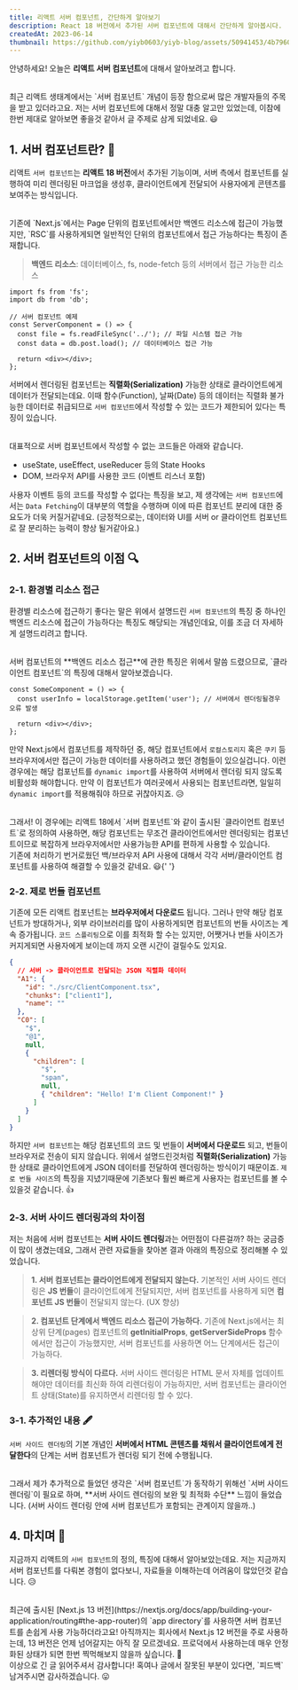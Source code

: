 ```yaml
---
title: 리액트 서버 컴포넌트, 간단하게 알아보기
description: React 18 버전에서 추가된 서버 컴포넌트에 대해서 간단하게 알아봅시다.
createdAt: 2023-06-14
thumbnail: https://github.com/yiyb0603/yiyb-blog/assets/50941453/4b796060-af3d-4e0a-82e1-ec5544e2bbc4
---
```


안녕하세요! 오늘은 **리액트 서버 컴포넌트**에 대해서 알아보려고 합니다.

<br />
최근 리액트 생태계에서는 `서버 컴포넌트` 개념이 등장 함으로써 많은 개발자들의 주목을
받고 있더라고요. 저는 서버 컴포넌트에 대해서 정말 대충 알고만 있었는데, 이참에 한번
제대로 알아보면 좋을것 같아서 글 주제로 삼게 되었네요. 😃

## 1. 서버 컴포넌트란? 🤔

리액트 `서버 컴포넌트`는 **리액트 18 버전**에서 추가된 기능이며, 서버 측에서 컴포넌트를 실행하여 미리 렌더링된 마크업을 생성후, 클라이언트에게 전달되어 사용자에게 콘텐츠를 보여주는 방식입니다.

<br />
기존에 `Next.js`에서는 Page 단위의 컴포넌트에서만 백엔드 리소스에 접근이 가능했지만,
`RSC`를 사용하게되면 일반적인 단위의 컴포넌트에서 접근 가능하다는 특징이 존재합니다.

> **백엔드 리소스**: 데이터베이스, fs, node-fetch 등의 서버에서 접근 가능한 리소스

```tsx
import fs from 'fs';
import db from 'db';

// 서버 컴포넌트 예제
const ServerComponent = () => {
  const file = fs.readFileSync('../'); // 파일 시스템 접근 가능
  const data = db.post.load(); // 데이터베이스 접근 가능

  return <div></div>;
};
```

서버에서 렌더링된 컴포넌트는 **직렬화(Serialization)** 가능한 상태로 클라이언트에게 데이터가 전달되는데요. 이때 함수(Function), 날짜(Date) 등의 데이터는 직렬화 불가능한 데이터로 취급되므로 `서버 컴포넌트`에서 작성할 수 있는 코드가 제한되어 있다는 특징이 있습니다.

<br />
대표적으로 서버 컴포넌트에서 작성할 수 없는 코드들은 아래와 같습니다.

- useState, useEffect, useReducer 등의 State Hooks
- DOM, 브라우저 API를 사용한 코드 (이벤트 리스너 포함)

사용자 이벤트 등의 코드를 작성할 수 없다는 특징을 보고, 제 생각에는 `서버 컴포넌트`에서는 `Data Fetching`이 대부분의 역할을 수행하며 이에 따른 컴포넌트 분리에 대한 중요도가 더욱 커질거같네요.
(긍정적으로는, 데이터와 UI를 서버 or 클라이언트 컴포넌트로 잘 분리하는 능력이 향상 될거같아요.)

## 2. 서버 컴포넌트의 이점 🔍

### 2-1. 환경별 리소스 접근

환경별 리소스에 접근하기 좋다는 말은 위에서 설명드린 `서버 컴포넌트`의 특징 중 하나인 백엔드 리소스에 접근이 가능하다는 특징도 해당되는 개념인데요, 이를 조금 더 자세하게 설명드리려고 합니다.

<br />
서버 컴포넌트의 **백엔드 리소스 접근**에 관한 특징은 위에서 말씀 드렸으므로, `클라이언트
컴포넌트`의 특징에 대해서 알아보겠습니다.

```tsx
const SomeComponent = () => {
  const userInfo = localStorage.getItem('user'); // 서버에서 렌더링될경우 오류 발생

  return <div></div>;
};
```

만약 Next.js에서 컴포넌트를 제작하던 중, 해당 컴포넌트에서 `로컬스토리지` 혹은 `쿠키` 등 브라우저에서만 접근이 가능한 데이터를 사용하려고 했던 경험들이 있으실겁니다.
이런 경우에는 해당 컴포넌트를 `dynamic import`를 사용하여 서버에서 렌더링 되지 않도록 비활성화 해야합니다. 만약 이 컴포넌트가 여러곳에서 사용되는 컴포넌트라면, 일일히 `dynamic import`를 적용해줘야 하므로 귀찮아지죠. 😥

<br />
그래서! 이 경우에는 리액트 18에서 `서버 컴포넌트`와 같이 출시된 `클라이언트 컴포넌트`로
정의하여 사용하면, 해당 컴포넌트는 무조건 클라이언트에서만 렌더링되는 컴포넌트이므로
복잡하게 브라우저에서만 사용가능한 API를 편하게 사용할 수 있습니다.
<br />
기존에 처리하기 번거로웠던 백/브라우저 API 사용에 대해서 각각 서버/클라이언트 컴포넌트를
사용하여 해결할 수 있을것 같네요. 😃{' '}

### 2-2. 제로 번들 컴포넌트

기존에 모든 리액트 컴포넌트는 **브라우저에서 다운로드** 됩니다. 그러나 만약 해당 컴포넌트가 방대하거나, 외부 라이브러리를 많이 사용하게되면 컴포넌트의 번들 사이즈는 계속 증가됩니다. `코드 스플리팅`으로 이를 최적화 할 수는 있지만, 어쨋거나 번들 사이즈가 커지게되면 사용자에게 보이는데 까지 오랜 시간이 걸릴수도 있지요.

```json
{
  // 서버 -> 클라이언트로 전달되는 JSON 직렬화 데이터
  "A1": {
    "id": "./src/ClientComponent.tsx",
    "chunks": ["client1"],
    "name": ""
  },
  "C0": [
    "$",
    "@1",
    null,
    {
      "children": [
        "$",
        "span",
        null,
        { "children": "Hello! I'm Client Component!" }
      ]
    }
  ]
}
```

하지만 `서버 컴포넌트`는 해당 컴포넌트의 코드 및 번들이 **서버에서 다운로드** 되고, 번들이 브라우저로 전송이 되지 않습니다. 위에서 설명드린것처럼 **직렬화(Serialization)** 가능한 상태로 클라이언트에게 JSON 데이터를 전달하여 렌더링하는 방식이기 때문이죠. `제로 번들 사이즈`의 특징을 지녔기때문에 기존보다 훨씬 빠르게 사용자는 컴포넌트를 볼 수 있을것 같습니다. 👍

### 2-3. 서버 사이드 렌더링과의 차이점

저는 처음에 서버 컴포넌트는 **서버 사이드 렌더링**과는 어떤점이 다른걸까? 하는 궁금증이 많이 생겼는데요, 그래서 관련 자료들을 찾아본 결과 아래의 특징으로 정리해볼 수 있었습니다.

> **1. 서버 컴포넌트는 클라이언트에게 전달되지 않는다.**
> 기본적인 서버 사이드 렌더링은 **JS 번들**이 클라이언트에게 전달되지만, 서버 컴포넌트를 사용하게 되면 **컴포넌트 JS 번들**이 전달되지 않는다. (UX 향상)

> **2. 컴포넌트 단계에서 백엔드 리소스 접근이 가능하다.**
> 기존에 Next.js에서는 최상위 단계(pages) 컴포넌트의 **getInitialProps**, **getServerSideProps** 함수에서만 접근이 가능했지만, 서버 컴포넌트를 사용하면 어느 단계에서든 접근이 가능하다.

> **3. 리렌더링 방식이 다르다.**
> 서버 사이드 렌더링은 HTML 문서 자체를 업데이트 해야만 데이터를 최신화 하여 리렌더링이 가능하지만, 서버 컴포넌트는 클라이언트 상태(State)를 유지하면서 리렌더링 할 수 있다.

### 3-1. 추가적인 내용 🖋️

`서버 사이드 렌더링`의 기본 개념인 **서버에서 HTML 콘텐츠를 채워서 클라이언트에게 전달한다**의 단계는 서버 컴포넌트가 렌더링 되기 전에 수행됩니다.

<br />
그래서 제가 추가적으로 들었던 생각은 `서버 컴포넌트`가 동작하기 위해선 `서버 사이드
렌더링`이 필요로 하며, **서버 사이드 렌더링의 보완 및 최적화 수단** 느낌이 들었습니다.
(서버 사이드 렌더링 안에 서버 컴포넌트가 포함되는 관계이지 않을까..)

## 4. 마치며 📌

지금까지 리액트의 `서버 컴포넌트`의 정의, 특징에 대해서 알아보았는데요. 저는 지금까지 서버 컴포넌트를 다뤄본 경험이 없다보니, 자료들을 이해하는데 어려움이 많았던것 같습니다. 😥

<br />
최근에 출시된 [Next.js 13 버전](https://nextjs.org/docs/app/building-your-application/routing#the-app-router)의
`app directory`를 사용하면 서버 컴포넌트를 손쉽게 사용 가능하더라고요! 아직까지는
회사에서 Next.js 12 버전을 주로 사용하는데, 13 버전은 언제 넘어갈지는 아직 잘 모르겠네요.
프로덕에서 사용하는데 매우 안정화된 상태가 되면 한번 찍먹해보지 않을까 싶습니다.
🤔
<br />
이상으로 긴 글 읽어주셔서 감사합니다! 혹여나 글에서 잘못된 부분이 있다면, `피드백`
남겨주시면 감사하겠습니다. 😛
